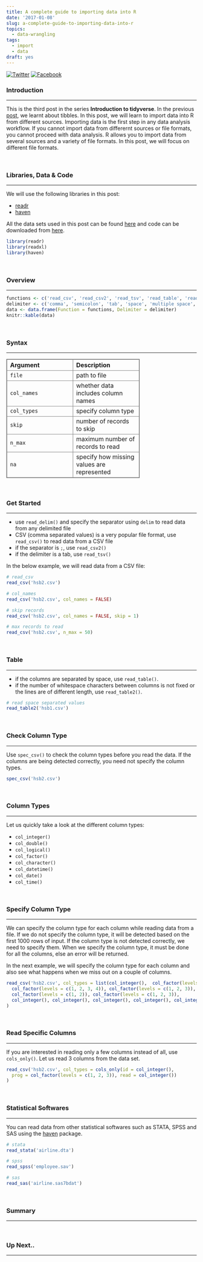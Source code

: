 ```yaml
---
title: A complete guide to importing data into R
date: '2017-01-08'
slug: a-complete-guide-to-importing-data-into-r
topics:
  - data-wrangling
tags:
  - import
  - data
draft: yes
---
```


<style type="text/css">
table {
  border: 1px solid gray;
  text-align: left;
  width: 70%;
}

th, td {
  border: 1px solid gray;
  text-align: left;
  width: 50%;
}

</style>

[![Twitter](http://i.imgur.com/tXSoThF.png)](https://twitter.com/login?redirect_after_login=%2Fhome%3Fstatus)
[![Facebook](http://i.imgur.com/P3YfQoD.png)](https://www.facebook.com/sharer/sharer.php?u=)

### Introduction

<hr>

This is the third post in the series **Introduction to tidyverse**. In the previous [post](https://rsquaredacademy.github.io/blog/post/introduction-to-tibbles/), we learnt about tibbles. In this post, we will learn to import data into R from different sources. Importing data is the first step in any data analysis workflow. If you cannot import data from differernt sources or file formats, you cannot proceed with data analysis. R allows you to import data from several sources and a variety of file formats. In this post, we will focus on different file formats. 

<br>

### Libraries, Data & Code

<hr>

We will use the following libraries in this post:

- [readr](http://readr.tidyverse.org/)
- [haven](http://haven.tidyverse.org/)

All the data sets used in this post can be found [here](https://github.com/rsquaredacademy/datasets) and code can be downloaded from [here]().

```r
library(readr)
library(readxl)
library(haven)
```

<br>

### Overview

<hr>

```r
functions <- c('read_csv', 'read_csv2', 'read_tsv', 'read_table', 'read_table2', 'read_delim')
delimiter <- c('comma', 'semicolon', 'tab', 'space', 'multiple space', 'specify delim')
data <- data.frame(Function = functions, Delimiter = delimiter)
knitr::kable(data)
```

<br>

### Syntax

<hr>

Argument     | Description
------------ | ---------
`file`       | path to file
`col_names`  | whether data includes column names
`col_types`  | specify column type
`skip`       | number of records to skip
`n_max`      | maximum number of records to read
`na`         | specify how missing values are represented

<br>

### Get Started

<hr>

- use `read_delim()` and specify the separator using `delim` to read data from any delimited file
- CSV (comma separated values) is a very popular file format, use `read_csv()` to read data from a CSV file
- if the separator is `;`, use `read_csv2()` 
- if the delimiter is a tab, use `read_tsv()` 

In the below example, we will read data from a CSV file:

```r
# read_csv
read_csv('hsb2.csv')

# col_names
read_csv('hsb2.csv', col_names = FALSE)

# skip records
read_csv('hsb2.csv', col_names = FALSE, skip = 1)

# max records to read
read_csv('hsb2.csv', n_max = 50)
```

<br>

### Table

<hr>

- if the columns are separated by space, use `read_table()`. 
- if the number of whitespace characters between columns is not fixed or the lines are of different length, use `read_table2()`.

```r
# read space separated values
read_table2('hsb1.csv')
```

<br>

### Check Column Type

<hr>

Use `spec_csv()` to check the column types before you read the data. If the columns are being detected correctly, you need not specify the column types.

```r
spec_csv('hsb2.csv')
```

<br>

### Column Types

<hr>

Let us quickly take a look at the different column types:

- `col_integer()`
- `col_double()`
- `col_logical()`
- `col_factor()`
- `col_character()`
- `col_datetime()`
- `col_date()`
- `col_time()`

<br>

### Specify Column Type

<hr>

We can specify the column type for each column while reading data from a file. If we do not specify the column type, it will be detected based on the first 1000 rows of input. If the column type is not detected correctly, we need to specify them. When we specify the column type, it must be done for all the columns, else an error will be returned. 


In the next example, we will specify the column type for each column and also see what happens when we miss out on a couple of columns.

```r
read_csv('hsb2.csv', col_types = list(col_integer(),  col_factor(levels = c(0, 1)), 
  col_factor(levels = c(1, 2, 3, 4)), col_factor(levels = c(1, 2, 3)), 
  col_factor(levels = c(1, 2)), col_factor(levels = c(1, 2, 3)),
  col_integer(), col_integer(), col_integer(), col_integer(), col_integer())            
)
```

<br>

### Read Specific Columns

<hr>

If you are interested in reading only a few columns instead of all, use `cols_only()`. Let us read 3 columns from the data set.

```r
read_csv('hsb2.csv', col_types = cols_only(id = col_integer(),
  prog = col_factor(levels = c(1, 2, 3)), read = col_integer())
)
```

<br>

### Statistical Softwares

<hr>

You can read data from other statistical softwares such as STATA, SPSS and SAS using the [haven](http://haven.tidyverse.org/) package.

```r
# stata
read_stata('airline.dta')

# spss
read_spss('employee.sav')

# sas 
read_sas('airline.sas7bdat')
```

<br>

### Summary

<hr>

<br>

### Up Next..

<hr>

<br>